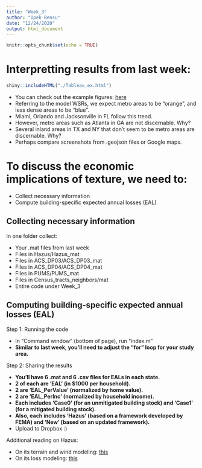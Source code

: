 ```yaml
---
title: "Week_3"
author: "Ipek Bensu"
date: "12/24/2020"
output: html_document
---
```


```r
knitr::opts_chunk$set(echo = TRUE)
```

# Interpretting results from last week:  

```r
shiny::includeHTML("./Tableau_ex.html")
```

- You can check out the example figures: [here](https://public.tableau.com/profile/bensu8294#!/vizhome/ex_3_16110820952000/ModelWindSpeedRatios)  
- Referring to the model WSRs, we expect metro areas to be "orange", and less dense areas to be "blue".
- Miami, Orlando and Jacksonville in FL follow this trend.  
- However, metro areas such as Atlanta in GA are not discernable. Why?  
- Several inland areas in TX and NY that don't seem to be metro areas are discernable. Why?  
- Perhaps compare screenshots from .geojson files or Google maps.  

# To discuss the economic implications of texture, we need to:  

- Collect necessary information  
- Compute building-specific expected annual losses (EAL)  

## Collecting necessary information  

In one folder collect:  

- Your .mat files from last week  
- Files in Hazus/Hazus_mat  
- Files in ACS_DP03/ACS_DP03_mat  
- Files in ACS_DP04/ACS_DP04_mat  
- Files in PUMS/PUMS_mat  
- Files in Census_tracts_neighbors/mat  
- Entire code under Week_3  

## Computing building-specific expected annual losses (EAL)  

Step 1: Running the code  

- In "Command window" (bottom of page), run "index.m"  
- **Similar to last week, you'll need to adjust the "for" loop for your study area.**  

Step 2: Sharing the results  

- **You'll have 6 .mat and 6 .csv files for EALs in each state.**  
- **2 of each are 'EAL' (in $1000 per household).**  
- **2 are 'EAL_PerValue' (normalized by home value).**  
- **2 are 'EAL_PerInc' (normalized by household income).**  
- **Each includes 'Case0' (for an unmitigated building stock) and 'Case1' (for a mitigated building stock).**  
- **Also, each includes 'Hazus' (based on a framework developed by FEMA) and 'New' (based on an updated framework).**  
- Upload to Dropbox :)  

Additional reading on Hazus:  

- On its terrain and wind modeling: [this](https://ascelibrary.org/doi/full/10.1061/%28ASCE%291527-6988%282006%297%3A2%2882%29)  
- On its loss modeling: [this](https://ascelibrary.org/doi/full/10.1061/%28ASCE%291527-6988%282006%297%3A2%2894%29)  
